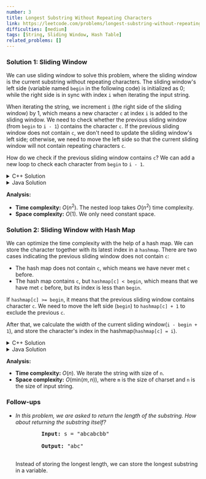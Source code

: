 ```yaml
---
number: 3
title: Longest Substring Without Repeating Characters
link: https://leetcode.com/problems/longest-substring-without-repeating-characters/
difficulties: [medium]
tags: [String, Sliding Window, Hash Table]
related_problems: []
---
```


<h3 id="solution_1">Solution 1: Sliding Window</h3>

We can use sliding window to solve this problem, where the sliding window is the current substring without repeating characters. The sliding window's left side (variable named `begin` in the following code) is initialized as 0; while the right side is in sync with index `i` when iterating the input string.

When iterating the string, we increment `i` (the right side of the sliding window) by 1, which means a new character `c` at index `i` is added to the sliding window. We need to check whether the previous sliding window (from `begin` to `i - 1`) contains the character `c`. If the previous sliding window does not contain `c`, we don't need to update the sliding window's left side; otherwise, we need to move the left side so that the current sliding window will not contain repeating characters `c`.

How do we check if the previous sliding window contains `c`? We can add a new loop to check each character from `begin` to `i - 1`.

<details class="code-details">
    <summary>C++ Solution</summary>

```cpp
class Solution {
public:
    int lengthOfLongestSubstring(string s) {
        int longest = 0, n = s.length(), begin = 0;

        for (int i = 0; i < n; i++) {
            char c = s[i];
            for (int j = begin; j < i; j++) {
                if (s[j] == c) {
                    begin = j + 1;
                }
            }
            longest = max(longest, i - begin + 1);
        }

        return longest;
    }
};
```

</details>

<details class="code-details">
    <summary>Java Solution</summary>

```java
class Solution {
    public int lengthOfLongestSubstring(String s) {
        int longest = 0, n = s.length(), begin = 0;

        for (int i = 0; i < n; i++) {
            char c = s.charAt(i);
            for (int j = begin; j < i; j++) {
                if (s.charAt(j) == c) {
                    begin = j + 1;
                }
            }
            longest = Math.max(longest, i - begin + 1);
        }

        return longest;
    }
}
```

</details>

**Analysis:**

- **Time complexity:** $O(n^2)$. The nested loop takes $O(n^2)$ time complexity.
- **Space complexity:** $O(1)$. We only need constant space.

<h3 id="solution_2">Solution 2: Sliding Window with Hash Map</h3>

We can optimize the time complexity with the help of a hash map. We can store the character together with its latest index in a `hashmap`. There are two cases indicating the previous sliding window does not contain `c`:

- The hash map does not contain `c`, which means we have never met `c` before.
- The hash map contains `c`, but `hashmap[c] < begin`, which means that we have met `c` before, but its index is less than `begin`.

If `hashmap[c] >= begin`, it means that the previous sliding window contains character `c`. We need to move the left side (`begin`) to `hashmap[c] + 1` to exclude the previous `c`.

After that, we calculate the width of the current sliding window(`i - begin + 1`), and store the character's index in the hashmap(`hashmap[c] = i`).

<details class="code-details">
    <summary>C++ Solution</summary>

```cpp
class Solution {
public:
    int lengthOfLongestSubstring(string s) {
        unordered_map<char, int> hashmap;
        int longest = 0, n = s.length(), begin = 0;

        for (int i = 0; i < n; i++) {
            char c = s[i];
            if (hashmap.count(c) > 0 && hashmap[c] >= begin) {
                begin = hashmap[c] + 1;
            }
            longest = max(longest, i - begin + 1);
            hashmap[c] = i;
        }

        return longest;
    }
};
```

</details>

<details class="code-details">
    <summary>Java Solution</summary>

```java
class Solution {
    public int lengthOfLongestSubstring(String s) {
        Map<Character, Integer> hashmap = new HashMap<>();
        int longest = 0, n = s.length(), begin = 0;

        for (int i = 0; i < n; i++) {
            char c = s.charAt(i);
            if (hashmap.containsKey(c) && hashmap.get(c) >= begin) {
                begin = hashmap.get(c) + 1;
            }
            longest = Math.max(longest, i - begin + 1);
            hashmap.put(c, i);
        }

        return longest;
    }
}
```

</details>

**Analysis:**

- **Time complexity:** $O(n)$. We iterate the string with size of `n`.
- **Space complexity:** $O(\text{min}(m,n))$, where `m` is the size of charset and `n` is the size of input string.

<div id="follow-up">
  <h3>Follow-ups</h3>
  <ul className="follow-up-list">
    <li>
      <i>
        In this problem, we are asked to return the length of the substring. How
        about returning the substring itself?
      </i>
      <pre>
        <strong>Input:</strong> s = "abcabcbb" <br />
        <strong>Output:</strong> "abc"
      </pre>
      <p>
        Instead of storing the longest length, we can store the longest
        substring in a variable.
      </p>
    </li>
  </ul>
</div>
